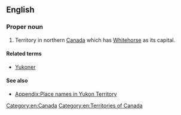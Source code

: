 ==English==
{{wikipedia|Yukon}}

===Proper noun===
{{en-proper noun|sg=[[Yukon]] [[territory|Territory]]}}

# Territory in northern [[Canada]] which has [[Whitehorse]] as its capital.

====Related terms====
* [[Yukoner]]

====See also====
* [[Appendix:Place names in Yukon Territory]]

[[Category:en:Canada]]
[[Category:en:Territories of Canada]]